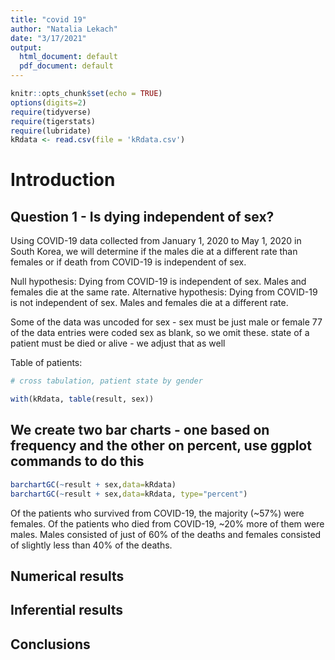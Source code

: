 ```yaml
---
title: "covid 19"
author: "Natalia Lekach"
date: "3/17/2021"
output:
  html_document: default
  pdf_document: default
---
```


```r
knitr::opts_chunk$set(echo = TRUE)
options(digits=2)
require(tidyverse)
require(tigerstats)
require(lubridate)
kRdata <- read.csv(file = 'kRdata.csv')
```
# Introduction
## Question 1 - Is dying independent of sex?

Using COVID-19 data collected from January 1, 2020 to May 1, 2020 in South Korea, we will determine if the males die at a different rate than females or if death from COVID-19 is independent of sex. 

Null hypothesis: Dying from COVID-19 is independent of sex. Males and females die at the same rate.
Alternative hypothesis: Dying from COVID-19 is not independent of sex. Males and females die at a different rate. 
 
Some of the data was uncoded for sex - sex must be just male or female
77 of the data entries were coded sex  as blank, so we omit these.
state of a patient must be died or alive - we adjust that as well   

Table of patients:
```r

# cross tabulation, patient state by gender

with(kRdata, table(result, sex))

```

## We create two bar charts - one based on frequency and the other on percent, use ggplot commands to do this
```r
barchartGC(~result + sex,data=kRdata)
barchartGC(~result + sex,data=kRdata, type="percent")

```
  
Of the patients who survived from COVID-19, the majority (~57%) were females. Of the patients who died from COVID-19, ~20% more of them were males. Males consisted of just of 60% of the deaths and  females consisted of slightly less than 40% of the deaths.  

## Numerical results


## Inferential results 




## Conclusions

